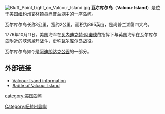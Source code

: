 {{NoteTA
|1=zh-tw:郡;zh-hk:縣;zh-cn:县;
}}
{{unreferenced|time=2014-07-01T16:41:45+00:00}}
[[File:Bluff_Point_Light_on_Valcour_Island.jpg|thumb]]
'''瓦尔库尔岛'''（'''Valcour Island'''）是位于[[美国|美国]][[纽约州|纽约州]][[克林顿县_(纽约州)|克林顿县]][[尚普兰湖|尚普兰湖]]中的一座[[岛屿|岛屿]]。

瓦尔库尔岛长约3公里，宽约2公里，面积为895英亩，是尚普兰湖第四大岛。

1776年10月11日，美国海军在[[贝内迪克特·阿诺德|贝内迪克特·阿诺德]]的指挥下与英国海军在瓦尔库尔岛附近的峡湾展开战斗，史称[[瓦尔库尔岛战役|瓦尔库尔岛战役]]。

瓦尔库尔岛如今是[[阿迪朗达克公园|阿迪朗达克公园]]的一部分。

==外部链接==
* [https://web.archive.org/web/20140826130553/http://www.historiclakes.org/Valcour/valcour_island.htm  Valcour Island information]
* [http://www.u-s-history.com/pages/h1291.html  Battle of Valcour Island] {{Wayback|url=http://www.u-s-history.com/pages/h1291.html |date=20200808235338 }}

{{美国地理小作品}}

{{DEFAULTSORT:Valcour}}
[[category:美国岛屿|category:美国岛屿]]
[[Category:紐約州島嶼|Category:紐約州島嶼]]